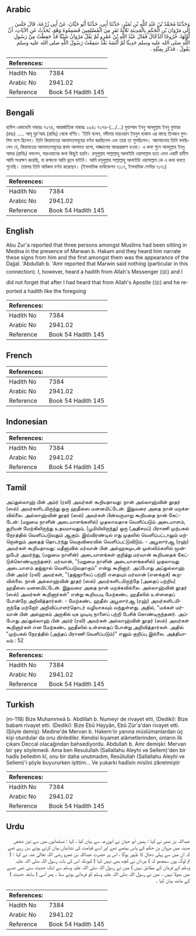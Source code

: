 ## Arabic


<div dir="rtl" lang="ar" style={{fontSize:'larger',backgroundColor:'#f8f9fa',padding:20}}>
وَحَدَّثَنَا مُحَمَّدُ بْنُ عَبْدِ اللَّهِ بْنِ نُمَيْرٍ، حَدَّثَنَا أَبِي، حَدَّثَنَا أَبُو حَيَّانَ، عَنْ أَبِي زُرْعَةَ، قَالَ جَلَسَ إِلَى مَرْوَانَ بْنِ الْحَكَمِ بِالْمَدِينَةِ ثَلاَثَةُ نَفَرٍ مِنَ الْمُسْلِمِينَ فَسَمِعُوهُ وَهُوَ، يُحَدِّثُ عَنِ الآيَاتِ، أَنَّ أَوَّلَهَا، خُرُوجًا الدَّجَّالُ فَقَالَ عَبْدُ اللَّهِ بْنُ عَمْرٍو لَمْ يَقُلْ مَرْوَانُ شَيْئًا قَدْ حَفِظْتُ مِنْ رَسُولِ اللَّهِ صلى الله عليه وسلم حَدِيثًا لَمْ أَنْسَهُ بَعْدُ سَمِعْتُ رَسُولَ اللَّهِ صلى الله عليه وسلم يَقُولُ ‏.‏ فَذَكَرَ بِمِثْلِهِ ‏.‏
</div>
<div style={{backgroundColor:'#f8f9fa',padding:20, marginBottom: 10}}><table> <thead> <tr> <th>References:</th> <th></th> </tr> </thead> <tbody><tr><td>Hadith No</td><td>7384</td></tr><tr><td>Arabic No</td><td>2941.02</td></tr><tr><td>Reference</td><td>Book 54 Hadith 145</td></tr></tbody></table></div>

## Bengali


<div dir="ltr" lang="bn" style={{fontSize:'larger',backgroundColor:'#f8f9fa',padding:20}}>
হাদিস একাডেমি নাম্বারঃ ৭২৭৪, আন্তর্জাতিক নাম্বারঃ ২৯৪১ ৭২৭৪-(.../...) মুহাম্মাদ ইবনু আবদুল্লাহ ইবনু নুমায়র (রহঃ) ..... আবূ যুর’আহ (রাযিঃ) থেকে বর্ণিত। ‘তিনি বলেন, মদীনায় মারওয়ান ইবনুল হাকাম এর কাছে তিনজন মুসলিম বসে ছিলেন। তিনি কিয়ামতের আলামতসমূহের বর্ণনা করছিলেন এবং তারা তা শুনছিলেন। আলোচনায় তিনি বলছিলেন যে, কিয়ামতের আলামতসমূহের প্রথম আলামত হলো, দাজ্জালের আত্মপ্রকাশ হওয়া। এ কথা শুনে আবদুল্লাহ ইবনু আমর (রাযিঃ) বললেন, মারওয়ানের কথা কিছুই হয়নি। রসূলুল্লাহ সাল্লাল্লাহু আলাইহি ওয়াসাল্লাম হতে এমন একটি হাদীস আমি সংরক্ষণ করেছি, যা কক্ষনো আমি ভুলে যাইনি। আমি রসূলুল্লাহ সাল্লাল্লাহু আলাইহি ওয়াসাল্লাম কে এ কথা বলতে শুনেছি। তারপর তিনি অবিকল বর্ণনা করেছেন। (ইসলামিক ফাউন্ডেশন ৭১১৭, ইসলামিক সেন্টার ৭১৭১)
</div>
<div style={{backgroundColor:'#f8f9fa',padding:20, marginBottom: 10}}><table> <thead> <tr> <th>References:</th> <th></th> </tr> </thead> <tbody><tr><td>Hadith No</td><td>7384</td></tr><tr><td>Arabic No</td><td>2941.02</td></tr><tr><td>Reference</td><td>Book 54 Hadith 145</td></tr></tbody></table></div>

## English


<div dir="ltr" lang="en" style={{fontSize:'larger',backgroundColor:'#f8f9fa',padding:20}}>
Abu Zur'a reported that three persons amongst Muslims had been sitting in Medina in the presence of Marwan b. Hakam and they heard him narrate these signs from him and the first amongst them was the appearance of the Dajjal. 'Abdullah b. 'Amr reported that Marwin said nothing (particular in this connection). I, however, heard a hadith from Allah's Messenger (ﷺ) and I did not forget that after I had heard that from Allah's Apostle (ﷺ) and he reported a hadith like the foregoing
</div>
<div style={{backgroundColor:'#f8f9fa',padding:20, marginBottom: 10}}><table> <thead> <tr> <th>References:</th> <th></th> </tr> </thead> <tbody><tr><td>Hadith No</td><td>7384</td></tr><tr><td>Arabic No</td><td>2941.02</td></tr><tr><td>Reference</td><td>Book 54 Hadith 145</td></tr></tbody></table></div>

## French


<div dir="ltr" lang="fr" style={{fontSize:'larger',backgroundColor:'#f8f9fa',padding:20}}>

</div>
<div style={{backgroundColor:'#f8f9fa',padding:20, marginBottom: 10}}><table> <thead> <tr> <th>References:</th> <th></th> </tr> </thead> <tbody><tr><td>Hadith No</td><td>7384</td></tr><tr><td>Arabic No</td><td>2941.02</td></tr><tr><td>Reference</td><td>Book 54 Hadith 145</td></tr></tbody></table></div>

## Indonesian


<div dir="ltr" lang="id" style={{fontSize:'larger',backgroundColor:'#f8f9fa',padding:20}}>

</div>
<div style={{backgroundColor:'#f8f9fa',padding:20, marginBottom: 10}}><table> <thead> <tr> <th>References:</th> <th></th> </tr> </thead> <tbody><tr><td>Hadith No</td><td>7384</td></tr><tr><td>Arabic No</td><td>2941.02</td></tr><tr><td>Reference</td><td>Book 54 Hadith 145</td></tr></tbody></table></div>

## Tamil


<div dir="ltr" lang="ta" style={{fontSize:'larger',backgroundColor:'#f8f9fa',padding:20}}>
அப்துல்லாஹ் பின் அம்ர் (ரலி) அவர்கள் கூறியதாவது: நான் அல்லாஹ்வின் தூதர் (ஸல்) அவர்களிடமிருந்து ஒரு ஹதீஸை மனனமிட்டேன். இதுவரை அதை நான் மறக்கவில்லை. அல்லாஹ்வின் தூதர் (ஸல்) அவர்கள் பின்வருமாறு கூறியதை நான் கேட்டேன்: (மறுமை நாளின் அடையாளங்களில்) முதலாவதாக வெளிப்படும் அடையாளம், சூரியன் மேற்கிலிருந்து உதயமாவதும், (பூமியிலிருந்து) ஒரு (அதிசயப்) பிராணி முற்பகல் நேரத்தில் வெளிப்படுவதும் ஆகும். இவ்விரண்டில் எது முதலில் வெளிப்பட்டாலும் மற்றொன்றும் அதைத் தொடர்ந்து வெகுவிரைவில் வெளிப்பட்டுவிடும். - அபூஸுர்ஆ (ரஹ்) அவர்கள் கூறியதாவது: மதீனாவில் மர்வான் பின் அல்ஹகமுடன் முஸ்லிம்களில் மூன்றுபேர் அமர்ந்து, (மறுமை நாளின்) அடையாளங்கள் குறித்து மர்வான் கூறியதைக் கேட்டுக்கொண்டிருந்தனர். மர்வான், "(மறுமை நாளின் அடையாளங்களில்) முதலாவது அடையாளம் தஜ்ஜால் வெளிப்படுவதாகும்" என்று கூறினார். அப்போது அப்துல்லாஹ் பின் அம்ர் (ரலி) அவர்கள், "(தஜ்ஜாலைப் பற்றி) எதையும் மர்வான் (எனக்குக்) கூறவில்லை. நான் அல்லாஹ்வின் தூதர் (ஸல்) அவர்களிடமிருந்தே (அதைப் பற்றிய) ஹதீஸை மனனமிட்டேன். இதுவரை அதை நான் மறக்கவில்லை. அல்லாஹ்வின் தூதர் (ஸல்) அவர்கள் கூறினார்கள்" என்று கூறியபடி மேற்கண்ட ஹதீஸில் உள்ளதைப் போன்றே அறிவித்தார்கள். - மேற்கண்ட ஹதீஸ் அபூஸுர்ஆ (ரஹ்) அவர்களிடமிருந்தே மற்றோர் அறிவிப்பாளர்தொடர் வழியாகவும் வந்துள்ளது. அதில், "மக்கள் மர்வான் பின் அல்ஹகம் அருகில் யுக முடிவு நாளைப் பற்றி பேசிக் கொண்டிருந்தனர். அப்போது அப்துல்லாஹ் பின் அம்ர் (ரலி) அவர்கள் அல்லாஹ்வின் தூதர் (ஸல்) அவர்கள் கூறினார்கள் என மேற்கண்ட ஹதீஸில் உள்ளதைப் போன்று அறிவித்தார்கள். அதில் "முற்பகல் நேரத்தில் (அந்தப் பிராணி வெளிப்படும்)" எனும் குறிப்பு இல்லை. அத்தியாயம் : 52
</div>
<div style={{backgroundColor:'#f8f9fa',padding:20, marginBottom: 10}}><table> <thead> <tr> <th>References:</th> <th></th> </tr> </thead> <tbody><tr><td>Hadith No</td><td>7384</td></tr><tr><td>Arabic No</td><td>2941.02</td></tr><tr><td>Reference</td><td>Book 54 Hadith 145</td></tr></tbody></table></div>

## Turkish


<div dir="ltr" lang="tr" style={{fontSize:'larger',backgroundColor:'#f8f9fa',padding:20}}>
(m-118) Bize Muhammeâ b. Abdillah b. Numeyr de rivayet etti, (Dediki): Bize babam rivayet etti. (Dediki): Bize Ebû Hayyân, Ebû Zür'a'dan rivayet etti. (Şöyle demiş): Medine'de Mervan b. Hakem'in yanına müslümanlardan üç kişi oturdular da onu dinlediler. Kendisi kıyamet alâmetlerinden, onların ilk çıkanı Deccal olacağından bahsediyordu. Abdullah b. Amr demişki: Mervan bir şey söylemedi. Ama ben Resulullah (Sallallahu Aleyhi ve Sellem)'den bir hadîs belledim kî, onu bir daha unutmadım, Resûlullah (Sallallahu Aleyhi ve Sellem)'i şöyle buyururken işittim... Ve yukarki hadîsin mislini zikretmiştir
</div>
<div style={{backgroundColor:'#f8f9fa',padding:20, marginBottom: 10}}><table> <thead> <tr> <th>References:</th> <th></th> </tr> </thead> <tbody><tr><td>Hadith No</td><td>7384</td></tr><tr><td>Arabic No</td><td>2941.02</td></tr><tr><td>Reference</td><td>Book 54 Hadith 145</td></tr></tbody></table></div>

## Urdu


<div dir="rtl" lang="ur" style={{fontSize:'larger',backgroundColor:'#f8f9fa',padding:20}}>
عبداللہ بن نمیر نے کہا : ہمیں ابو حیان نے ابوزرعہ سے بیان کیا ، کہا : مسلمانوں میں سے تین شخص مدینہ میں مروان بن حکم کے پاس بیٹھے تھے اور اسے قیامت کی نشانیاں بیان کرتے ہوئے سن رہے تھے کہ ان میں سے پہلی دجال کا ظہور ہوگا ، اس پر حضرت عبداللہ بن عمرو رضی اللہ تعالیٰ عنہ نے کہا : ( تم لوگ یوں سمجھو کہ ) مردان نے کچھ بھی نہیں کہا ( کیونکہ اس کی بات رسول اللہ صلی اللہ علیہ وسلم کے فرمان کے مطابق نہیں ) میں نے رسول اللہ صلی اللہ علیہ وسلم سے ایک حدیث سنی تھی جسے میں بھولا نہیں ۔ میں نے رسول اللہ صلی اللہ علیہ وسلم کو فرماتے ہوئے سنا ۔ پھر اسی ( سابقہ حدیث ) کے مانند بیان کیا ۔
</div>
<div style={{backgroundColor:'#f8f9fa',padding:20, marginBottom: 10}}><table> <thead> <tr> <th>References:</th> <th></th> </tr> </thead> <tbody><tr><td>Hadith No</td><td>7384</td></tr><tr><td>Arabic No</td><td>2941.02</td></tr><tr><td>Reference</td><td>Book 54 Hadith 145</td></tr></tbody></table></div>